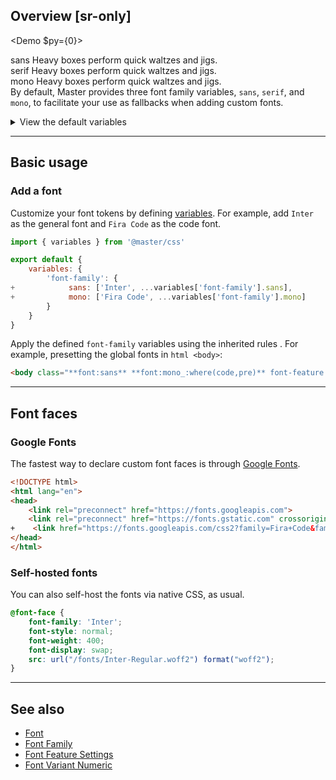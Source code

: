 ## Overview [sr-only]
<Demo $py={0}>
    <DemoPanel className="flex flex:col gap:8x">
        <div className="w:full">
            <DemoLabel>sans</DemoLabel>
            <DemoP className="font:sans">Heavy boxes perform quick waltzes and jigs.</DemoP>
        </div>
        <div className="w:full">
            <DemoLabel>serif</DemoLabel>
            <DemoP className="font:serif">Heavy boxes perform quick waltzes and jigs.</DemoP>
        </div>
        <div className="w:full">
            <DemoLabel>mono</DemoLabel>
            <DemoP className="font:mono">Heavy boxes perform quick waltzes and jigs.</DemoP>
        </div>
    </DemoPanel>
</Demo>
By default, Master provides three font family variables, `sans`, `serif`, and `mono`, to facilitate your use as fallbacks when adding custom fonts.
<details>
    <summary>View the default variables</summary>
    <div>
        <Code lang="js">
            {JSON.stringify(require('@master/css').variables['font-family'], null, 4)}
        </Code>
    </div>
</details>

---

## Basic usage
### Add a font
Customize your font tokens by defining [variables](/docs/variables). For example, add `Inter` as the general font and `Fira Code` as the code font.
```js name=master.css.js
import { variables } from '@master/css'

export default {
    variables: {
        'font-family': {
+            sans: ['Inter', ...variables['font-family'].sans],
+            mono: ['Fira Code', ...variables['font-family'].mono]
        }
    }
}
```
Apply the defined `font-family` variables using the inherited rules <Heirs />. For example, presetting the global fonts in `html <body>`:
```html
<body class="**font:sans** **font:mono_:where(code,pre)** font-feature:'salt'">…</body>
```

---

## Font faces
### Google Fonts
The fastest way to declare custom font faces is through [Google Fonts](https://fonts.google.com/).
```html name=index.html
<!DOCTYPE html>
<html lang="en">
<head>
    <link rel="preconnect" href="https://fonts.googleapis.com">
    <link rel="preconnect" href="https://fonts.gstatic.com" crossorigin>
+    <link href="https://fonts.googleapis.com/css2?family=Fira+Code&family=Inter:wght@400;500;600;700;800&display=swap" rel="stylesheet">
</head>
</html>
```

### Self-hosted fonts
You can also self-host the fonts via native CSS, as usual.
```css name=styles/fonts.css
@font-face {
    font-family: 'Inter';
    font-style: normal;
    font-weight: 400;
    font-display: swap;
    src: url("/fonts/Inter-Regular.woff2") format("woff2");
}
```

---

## See also
- [Font](/docs/font)
- [Font Family](/docs/font-family)
- [Font Feature Settings](/docs/font-feature-settings)
- [Font Variant Numeric](/docs/font-variant-numeric)